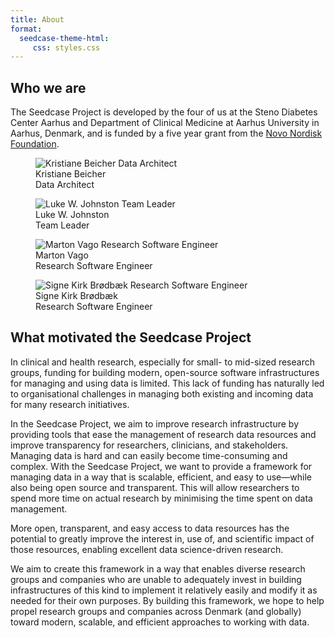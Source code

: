 ```yaml
---
title: About
format:
  seedcase-theme-html:
     css: styles.css
---
```


## Who we are

The Seedcase Project is developed by the four of us at the Steno
Diabetes Center Aarhus and Department of Clinical Medicine at Aarhus
University in Aarhus, Denmark, and is funded by a five year grant from
the [Novo Nordisk Foundation](/index.qmd#acknowledgements).

::: {layout-ncol="2"}
![Kristiane Beicher\
Data Architect](images/kristiane.jpg){.profile-picture}

![Luke W. Johnston\
Team Leader](images/luke.jpg){.profile-picture}

![Marton Vago\
Research Software Engineer](images/marton.jpg){.profile-picture}

![Signe Kirk Brødbæk\
Research Software Engineer](images/signe.jpg){.profile-picture}
:::

## What motivated the Seedcase Project

In clinical and health research, especially for small- to mid-sized
research groups, funding for building modern, open-source software
infrastructures for managing and using data is limited. This lack of
funding has naturally led to organisational challenges in managing both
existing and incoming data for many research initiatives.

In the Seedcase Project, we aim to improve research infrastructure by
providing tools that ease the management of research data resources and
improve transparency for researchers, clinicians, and stakeholders.
Managing data is hard and can easily become time-consuming and complex.
With the Seedcase Project, we want to provide a framework for managing
data in a way that is scalable, efficient, and easy to use---while also
being open source and transparent. This will allow researchers to spend
more time on actual research by minimising the time spent on data
management.

More open, transparent, and easy access to data resources has the
potential to greatly improve the interest in, use of, and scientific
impact of those resources, enabling excellent data science-driven
research.

We aim to create this framework in a way that enables diverse research
groups and companies who are unable to adequately invest in building
infrastructures of this kind to implement it relatively easily and
modify it as needed for their own purposes. By building this framework,
we hope to help propel research groups and companies across Denmark (and
globally) toward modern, scalable, and efficient approaches to working
with data.
